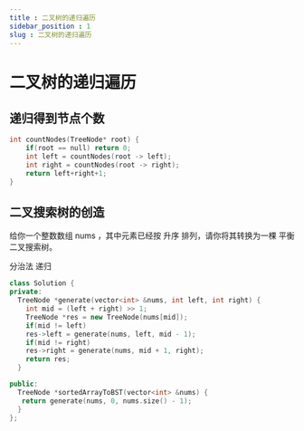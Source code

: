 ```yaml
---
title : 二叉树的递归遍历
sidebar_position : 1
slug : 二叉树的递归遍历
---
```

# 二叉树的递归遍历

## 递归得到节点个数
```cpp title="遍历节点个数"
int countNodes(TreeNode* root) {
	if(root == null) return 0;
	int left = countNodes(root -> left);
	int right = countNodes(root -> right);
	return left+right+1;
}
```

## 二叉搜索树的创造


给你一个整数数组 nums ，其中元素已经按 升序 排列，请你将其转换为一棵 平衡 二叉搜索树。

分治法 递归

```cpp
class Solution {
private:
  TreeNode *generate(vector<int> &nums, int left, int right) {
    int mid = (left + right) >> 1;
    TreeNode *res = new TreeNode(nums[mid]);
    if(mid != left)
    res->left = generate(nums, left, mid - 1);
    if(mid != right)
    res->right = generate(nums, mid + 1, right);
    return res;
  }

public:
  TreeNode *sortedArrayToBST(vector<int> &nums) {
   return generate(nums, 0, nums.size() - 1);
  }
};
```